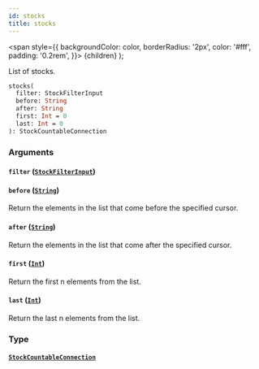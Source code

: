 ```yaml
---
id: stocks
title: stocks
---
```


<span
style={{
      backgroundColor: color,
      borderRadius: '2px',
      color: '#fff',
      padding: '0.2rem',
    }}>
{children}
</span>
);

List of stocks.

```graphql
stocks(
  filter: StockFilterInput
  before: String
  after: String
  first: Int = 0
  last: Int = 0
): StockCountableConnection

```

### Arguments

#### `filter` ([`StockFilterInput`](/api-reference/inputs/stock-filter-input.mdx))

#### `before` ([`String`](/api-reference/scalars/string.mdx))

Return the elements in the list that come before the specified cursor.

#### `after` ([`String`](/api-reference/scalars/string.mdx))

Return the elements in the list that come after the specified cursor.

#### `first` ([`Int`](/api-reference/scalars/int.mdx))

Return the first n elements from the list.

#### `last` ([`Int`](/api-reference/scalars/int.mdx))

Return the last n elements from the list.

### Type

#### [`StockCountableConnection`](/api-reference/objects/stock-countable-connection.mdx)
